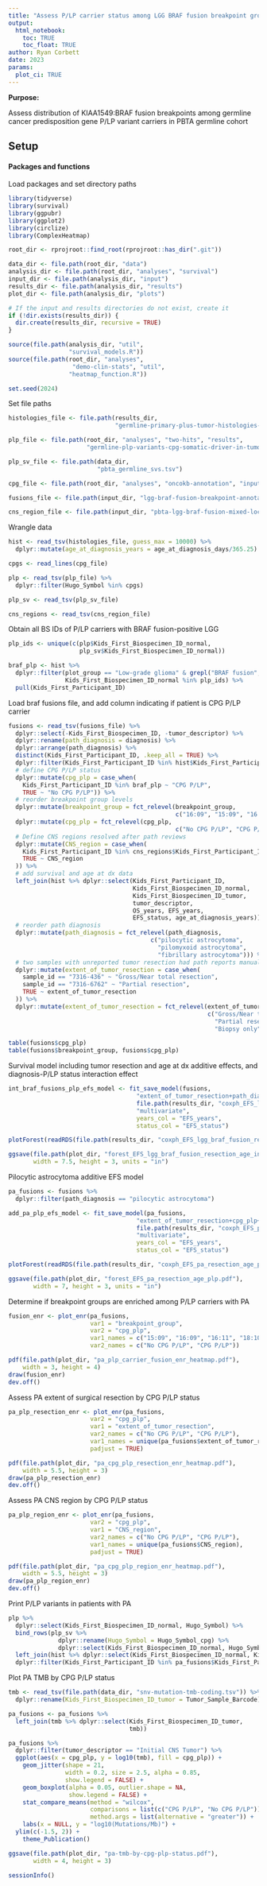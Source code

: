 ```yaml
---
title: "Assess P/LP carrier status among LGG BRAF fusion breakpoint groups"
output: 
  html_notebook:
    toc: TRUE
    toc_float: TRUE
author: Ryan Corbett
date: 2023
params:
  plot_ci: TRUE
---
```


**Purpose:** 

Assess distribution of KIAA1549:BRAF fusion breakpoints among germline cancer predisposition gene P/LP variant carriers in PBTA germline cohort

## Setup

#### Packages and functions

Load packages and set directory paths
```r
library(tidyverse)
library(survival)
library(ggpubr)
library(ggplot2)
library(circlize)
library(ComplexHeatmap)

root_dir <- rprojroot::find_root(rprojroot::has_dir(".git"))

data_dir <- file.path(root_dir, "data")
analysis_dir <- file.path(root_dir, "analyses", "survival")
input_dir <- file.path(analysis_dir, "input")
results_dir <- file.path(analysis_dir, "results")
plot_dir <- file.path(analysis_dir, "plots")

# If the input and results directories do not exist, create it
if (!dir.exists(results_dir)) {
  dir.create(results_dir, recursive = TRUE)
}

source(file.path(analysis_dir, "util",
                 "survival_models.R"))
source(file.path(root_dir, "analyses", 
                  "demo-clin-stats", "util",
                 "heatmap_function.R"))

set.seed(2024)
```

Set file paths

```r
histologies_file <- file.path(results_dir,
                              "germline-primary-plus-tumor-histologies-plot-groups-clin-meta-subtype.tsv")

plp_file <- file.path(root_dir, "analyses", "two-hits", "results", 
                      "germline-plp-variants-cpg-somatic-driver-in-tumor.tsv")

plp_sv_file <- file.path(data_dir,
                         "pbta_germline_svs.tsv")

cpg_file <- file.path(root_dir, "analyses", "oncokb-annotation", "input", "cpg.txt")

fusions_file <- file.path(input_dir, "lgg-braf-fusion-breakpoint-annotation.tsv")

cns_region_file <- file.path(input_dir, "pbta-lgg-braf-fusion-mixed-location.tsv")
```

Wrangle data

```r
hist <- read_tsv(histologies_file, guess_max = 10000) %>%
  dplyr::mutate(age_at_diagnosis_years = age_at_diagnosis_days/365.25)

cpgs <- read_lines(cpg_file)

plp <- read_tsv(plp_file) %>%
  dplyr::filter(Hugo_Symbol %in% cpgs)

plp_sv <- read_tsv(plp_sv_file)

cns_regions <- read_tsv(cns_region_file)
```

Obtain all BS IDs of P/LP carriers with BRAF fusion-positive LGG

```r
plp_ids <- unique(c(plp$Kids_First_Biospecimen_ID_normal,
                    plp_sv$Kids_First_Biospecimen_ID_normal))

braf_plp <- hist %>%
  dplyr::filter(plot_group == "Low-grade glioma" & grepl("BRAF fusion", mol_sub_group),
                Kids_First_Biospecimen_ID_normal %in% plp_ids) %>%
  pull(Kids_First_Participant_ID)
```

Load braf fusions file, and add column indicating if patient is CPG P/LP carrier

```r
fusions <- read_tsv(fusions_file) %>%
  dplyr::select(-Kids_First_Biospecimen_ID, -tumor_descriptor) %>%
  dplyr::rename(path_diagnosis = diagnosis) %>%
  dplyr::arrange(path_diagnosis) %>%
  distinct(Kids_First_Participant_ID, .keep_all = TRUE) %>%
  dplyr::filter(Kids_First_Participant_ID %in% hist$Kids_First_Participant_ID[hist$plot_group == "Low-grade glioma" & grepl("BRAF fusion", hist$mol_sub_group)]) %>%
  # define CPG P/LP status
  dplyr::mutate(cpg_plp = case_when(
    Kids_First_Participant_ID %in% braf_plp ~ "CPG P/LP",
    TRUE ~ "No CPG P/LP")) %>%
  # reorder breakpoint group levels
  dplyr::mutate(breakpoint_group = fct_relevel(breakpoint_group,
                                               c("16:09", "15:09", "16:11", "18:10", "rare"))) %>%
  dplyr::mutate(cpg_plp = fct_relevel(cpg_plp,
                                               c("No CPG P/LP", "CPG P/LP"))) %>%
  # Define CNS regions resolved after path reviews
  dplyr::mutate(CNS_region = case_when(
    Kids_First_Participant_ID %in% cns_regions$Kids_First_Participant_ID ~ cns_regions$CNS_region[match(Kids_First_Participant_ID, cns_regions$Kids_First_Participant_ID)],
    TRUE ~ CNS_region
  )) %>%
  # add survival and age at dx data
  left_join(hist %>% dplyr::select(Kids_First_Participant_ID,
                                   Kids_First_Biospecimen_ID_normal,
                                   Kids_First_Biospecimen_ID_tumor,
                                   tumor_descriptor,
                                   OS_years, EFS_years,
                                   EFS_status, age_at_diagnosis_years)) %>%
  # reorder path diagnosis
  dplyr::mutate(path_diagnosis = fct_relevel(path_diagnosis,
                                        c("pilocytic astrocytoma",
                                          "pilomyxoid astrocytoma",
                                          "fibrillary astrocytoma"))) %>%
  # two samples with unreported tumor resection had path reports manually reviewed and confirmed resection levels. add here:
  dplyr::mutate(extent_of_tumor_resection = case_when(
    sample_id == "7316-436" ~ "Gross/Near total resection",
    sample_id == "7316-6762" ~ "Partial resection",
    TRUE ~ extent_of_tumor_resection
  )) %>%
  dplyr::mutate(extent_of_tumor_resection = fct_relevel(extent_of_tumor_resection,
                                                        c("Gross/Near total resection",
                                                          "Partial resection",
                                                          "Biopsy only")))

table(fusions$cpg_plp)
table(fusions$breakpoint_group, fusions$cpg_plp)
```
Survival model including tumor resection and age at dx additive effects, and diagnosis-P/LP status interaction effect 

```r
int_braf_fusions_plp_efs_model <- fit_save_model(fusions,
                                    "extent_of_tumor_resection+path_diagnosis*cpg_plp+age_at_diagnosis_years",
                                    file.path(results_dir, "coxph_EFS_lgg_braf_fusion_resection_age_int_diagnosis_plp.RDS"),
                                    "multivariate",
                                    years_col = "EFS_years",
                                    status_col = "EFS_status")

plotForest(readRDS(file.path(results_dir, "coxph_EFS_lgg_braf_fusion_resection_age_int_diagnosis_plp.RDS")))

ggsave(file.path(plot_dir, "forest_EFS_lgg_braf_fusion_resection_age_int_diagnosis_plp.pdf"),
       width = 7.5, height = 3, units = "in")
```

Pilocytic astrocytoma additive EFS model

```r
pa_fusions <- fusions %>%
  dplyr::filter(path_diagnosis == "pilocytic astrocytoma")

add_pa_plp_efs_model <- fit_save_model(pa_fusions,
                                    "extent_of_tumor_resection+cpg_plp+age_at_diagnosis_years",
                                    file.path(results_dir, "coxph_EFS_pa_resection_age_plp.RDS"),
                                    "multivariate",
                                    years_col = "EFS_years",
                                    status_col = "EFS_status")

plotForest(readRDS(file.path(results_dir, "coxph_EFS_pa_resection_age_plp.RDS")))

ggsave(file.path(plot_dir, "forest_EFS_pa_resection_age_plp.pdf"),
       width = 7, height = 3, units = "in")
```


Determine if breakpoint groups are enriched among P/LP carriers with PA

```r
fusion_enr <- plot_enr(pa_fusions, 
                       var1 = "breakpoint_group", 
                       var2 = "cpg_plp",
                       var1_names = c("15:09", "16:09", "16:11", "18:10", "rare"), 
                       var2_names = c("No CPG P/LP", "CPG P/LP"))

pdf(file.path(plot_dir, "pa_plp_carrier_fusion_enr_heatmap.pdf"),
    width = 3, height = 4)
draw(fusion_enr)
dev.off()
```

Assess PA extent of surgical resection by CPG P/LP status

```r
pa_plp_resection_enr <- plot_enr(pa_fusions, 
                       var2 = "cpg_plp", 
                       var1 = "extent_of_tumor_resection",
                       var2_names = c("No CPG P/LP", "CPG P/LP"), 
                       var1_names = unique(pa_fusions$extent_of_tumor_resection),
                       padjust = TRUE)

pdf(file.path(plot_dir, "pa_cpg_plp_resection_enr_heatmap.pdf"),
    width = 5.5, height = 3)
draw(pa_plp_resection_enr)
dev.off()
```

Assess PA CNS region by CPG P/LP status

```r
pa_plp_region_enr <- plot_enr(pa_fusions, 
                       var2 = "cpg_plp", 
                       var1 = "CNS_region",
                       var2_names = c("No CPG P/LP", "CPG P/LP"), 
                       var1_names = unique(pa_fusions$CNS_region),
                       padjust = TRUE)

pdf(file.path(plot_dir, "pa_cpg_plp_region_enr_heatmap.pdf"),
    width = 5.5, height = 3)
draw(pa_plp_region_enr)
dev.off()
```

Print P/LP variants in patients with PA

```r
plp %>%
  dplyr::select(Kids_First_Biospecimen_ID_normal, Hugo_Symbol) %>%
  bind_rows(plp_sv %>% 
              dplyr::rename(Hugo_Symbol = Hugo_Symbol_cpg) %>%
              dplyr::select(Kids_First_Biospecimen_ID_normal, Hugo_Symbol)) %>%
  left_join(hist %>% dplyr::select(Kids_First_Biospecimen_ID_normal, Kids_First_Participant_ID, EFS_days, EFS_status)) %>%
  dplyr::filter(Kids_First_Participant_ID %in% pa_fusions$Kids_First_Participant_ID)
```
Plot PA TMB by CPG P/LP status

```r
tmb <- read_tsv(file.path(data_dir, "snv-mutation-tmb-coding.tsv")) %>%
  dplyr::rename(Kids_First_Biospecimen_ID_tumor = Tumor_Sample_Barcode)

pa_fusions <- pa_fusions %>%
  left_join(tmb %>% dplyr::select(Kids_First_Biospecimen_ID_tumor,
                                  tmb))

pa_fusions %>%
  dplyr::filter(tumor_descriptor == "Initial CNS Tumor") %>%
  ggplot(aes(x = cpg_plp, y = log10(tmb), fill = cpg_plp)) + 
    geom_jitter(shape = 21, 
                width = 0.2, size = 2.5, alpha = 0.85,
                show.legend = FALSE) +
    geom_boxplot(alpha = 0.05, outlier.shape = NA,
                 show.legend = FALSE) +
    stat_compare_means(method = "wilcox",
                       comparisons = list(c("CPG P/LP", "No CPG P/LP")),
                       method.args = list(alternative = "greater")) + 
    labs(x = NULL, y = "log10(Mutations/Mb)") +
  ylim(c(-1.5, 2)) +
    theme_Publication()

ggsave(file.path(plot_dir, "pa-tmb-by-cpg-plp-status.pdf"),
       width = 4, height = 3)
```

```r
sessionInfo()
```